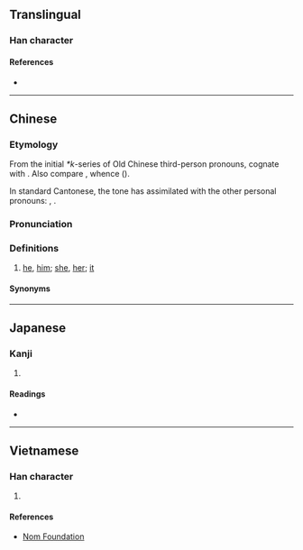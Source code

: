 {{character info/new}}
==Translingual==

===Han character===
{{Han char|rn=9|rad=人|as=05|sn=7|four=21217|canj=OSS|ids=⿰亻巨}}

====References====
* {{Han ref|kx=0100.021|dkj=00538|hdz=10120.050|uh=4F62|ud=20322|bh=CA5C|bd=51804}}

----

==Chinese==
{{zh-forms|alt=渠,𠍲,伊-S. Sixian Hakka:yì}}

===Etymology===
From the initial ''*k''-series of Old Chinese third-person pronouns, cognate with {{och-l|其|id=2}}. Also compare {{cog|mkh-pro|*ge(e)ʔ}}, whence {{cog|km|គេ||they; he; she}} ({{zh-ref|Schuessler, 2007}}).

In standard Cantonese, the tone has assimilated with the other personal pronouns: {{zh-l|我|tr=ngo<sup>5</sup>}}, {{zh-l|你|tr=nei<sup>5</sup>}}.

===Pronunciation===
{{zh-pron
|m=qú
|c=keoi5,heoi5
|c_note=heoi5 - nonstandard, chiefly Hong Kong
|c-t=kui1
|g=qie2
|h=pfs=kì/s:yì;gd=gi2
|mb=gṳ̀
|cat=pron
}}

===Definitions===
{{zh-hanzi}}

# {{lb|zh|Cantonese|Hakka|Gan|vernacular}} [[he]], [[him]]; [[she]], [[her]]; [[it]] {{gloss|third person singular pronoun}}
#: {{zh-x|佢 個 鼻 好 大。|'''His/ her''' nose is very big.|C-GZ}}

====Synonyms====
{{zh-dial|他}}

----

==Japanese==

===Kanji===
{{ja-kanji|grade=|rs=人05}}

# {{defn|lang=ja|sort=人05}}

====Readings====
* {{ja-readings|on=[[きょ]] (kyo)|kun=[[かれ]] (kare)}}

----

==Vietnamese==

===Han character===
{{vi-hantu|[[cừ]]|rs=人05}}

# {{defn|vi}}

====References====
* [http://nomfoundation.org/common/nom_details.php?codepoint=4f62 Nom Foundation]